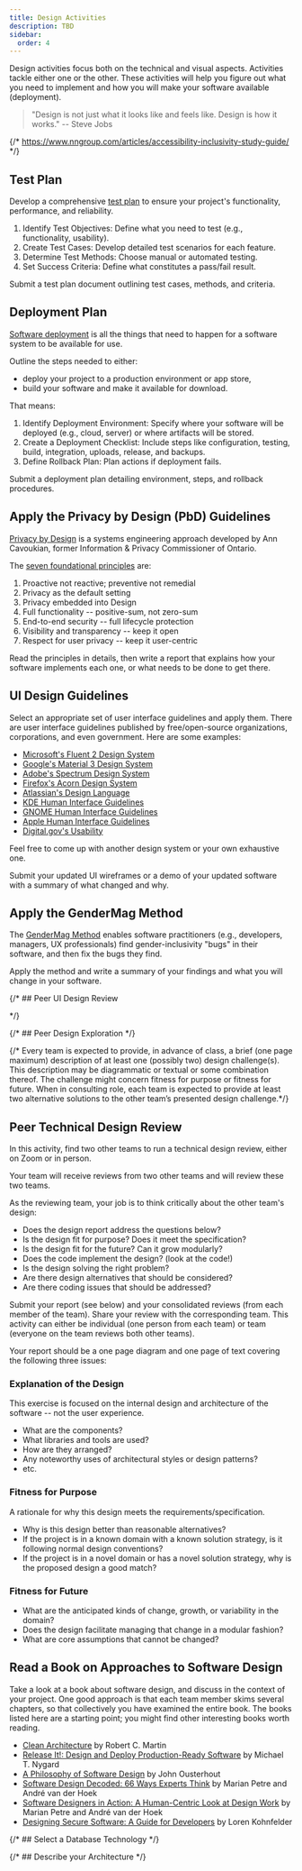 ```yaml
---
title: Design Activities
description: TBD
sidebar:
  order: 4
---
```



Design activities focus both on the technical and visual aspects. Activities tackle either one or the other. These activities will help you figure out what you need to implement and how you will make your software available (deployment).

> "Design is not just what it looks like and feels like. Design is how it works." -- Steve Jobs

{/* https://www.nngroup.com/articles/accessibility-inclusivity-study-guide/ */}

## Test Plan

<Badge text="Individual Activity" variant="success" class="mb-6"/>

Develop a comprehensive [test plan](https://en.wikipedia.org/wiki/Test_plan) to ensure your project's functionality, performance, and reliability.

1. Identify Test Objectives: Define what you need to test (e.g., functionality, usability).
2. Create Test Cases: Develop detailed test scenarios for each feature.
3. Determine Test Methods: Choose manual or automated testing.
4. Set Success Criteria: Define what constitutes a pass/fail result.

Submit a test plan document outlining test cases, methods, and criteria. 

## Deployment Plan

<Badge text="Individual Activity" variant="success" class="mb-6"/>

[Software deployment](https://en.wikipedia.org/wiki/Software_deployment) is all the things that need to happen for a software system to be  available for use.

Outline the steps needed to either:

- deploy your project to a production environment or app store, 
- build your software and make it available for download.

That means:

1. Identify Deployment Environment: Specify where your software will be deployed (e.g., cloud, server) or where artifacts will be stored.
2. Create a Deployment Checklist: Include steps like configuration, testing, build, integration, uploads, release, and backups. 
3. Define Rollback Plan: Plan actions if deployment fails.

Submit a deployment plan detailing environment, steps, and rollback procedures.

## Apply the Privacy by Design (PbD) Guidelines

<Badge text="Individual Activity" variant="success" class="mb-6"/>

[Privacy by Design](https://en.wikipedia.org/wiki/Privacy_by_design) is a systems engineering approach developed by Ann Cavoukian, former Information & Privacy Commissioner of Ontario. 

The [seven foundational principles](https://www.ietf.org/ietf-ftp/slides/slides-privacyws-privacy-by-design-the-seven-foundational-principles-00.pdf) are:

1. Proactive not reactive; preventive not remedial
2. Privacy as the default setting
3. Privacy embedded into Design
4. Full functionality -- positive-sum, not zero-sum
5. End-to-end security -- full lifecycle protection
6. Visibility and transparency -- keep it open
7. Respect for user privacy -- keep it user-centric

Read the principles in details, then write a report that explains how your software implements each one, or what needs to be done to get there. 

## UI Design Guidelines

<Badge text="Team Activity" variant="note" class="mb-6"/>

Select an appropriate set of user interface guidelines and apply them.
There are user interface guidelines published by free/open-source
organizations, corporations, and even government. Here are some
examples:

- [Microsoft's Fluent 2 Design System](https://fluent2.microsoft.design/)
- [Google's Material 3 Design System](https://m3.material.io/)
- [Adobe's Spectrum Design System](https://spectrum.adobe.com/)
- [Firefox's Acorn Design System](https://acorn.firefox.com/)
- [Atlassian's Design Language](https://atlassian.design/)
- [KDE Human Interface Guidelines](https://develop.kde.org/hig/)
- [GNOME Human Interface Guidelines](https://developer.gnome.org/hig/index.html)
- [Apple Human Interface Guidelines](https://developer.apple.com/design/human-interface-guidelines/)
- [Digital.gov's Usability](https://digital.gov/topics/usability/)

Feel free to come up with another design system or your own exhaustive one.

Submit your updated UI wireframes or a demo of your updated software with a summary of what changed and why.

## Apply the GenderMag Method

<Badge text="Individual Activity" variant="success" class="mb-6"/>

The [GenderMag Method](https://gendermag.org/index.php) enables software practitioners (e.g., developers, managers, UX professionals) find gender-inclusivity "bugs" in their software, and then fix the bugs they find.

Apply the method and write a summary of your findings and what you will change in your software.

{/* ## Peer UI Design Review

<Badge text="Individual Activity" variant="success" class="mb-6"/>
<Badge text="Team Activity" variant="note" class="mb-6"/> */}

{/* ## Peer Design Exploration */}

{/* Every team is expected to provide, in advance of class, a brief (one page maximum) description of at least one (possibly two) design challenge(s). This description may be diagrammatic or textual or some combination thereof. The challenge might concern fitness for purpose or fitness for future. When in consulting role, each team is expected to provide at least two alternative solutions to the other team’s presented design challenge.*/}

## Peer Technical Design Review

<Badge text="Individual Activity" variant="success" class="mb-6"/>
<Badge text="Team Activity" variant="note" class="mb-6"/>

In this activity, find two other teams to run a technical design review, either on Zoom or in person.

Your team will receive reviews from two other teams and will review these two teams. 

As the reviewing team, your job is to think critically about the other team's design: 

- Does the design report address the questions below?
- Is the design fit for purpose? Does it meet the specification?
- Is the design fit for the future? Can it grow modularly?
- Does the code implement the design? (look at the code!)
- Is the design solving the right problem?
- Are there design alternatives that should be considered?
- Are there coding issues that should be addressed?

Submit your report (see below) and your consolidated reviews (from each member of the team). Share your review with the corresponding team. This activity can either be individual (one person from each team) or team (everyone on the team reviews both other teams).

Your report should be a one page diagram and one page of text covering the following three issues:

### Explanation of the Design

This exercise is focused on the internal design and architecture of the software -- not the user experience.

- What are the components? 
- What libraries and tools are used? 
- How are they arranged? 
- Any noteworthy uses of architectural styles or design patterns?
- etc.

### Fitness for Purpose

A rationale for why this design meets the requirements/specification.

- Why is this design better than reasonable alternatives? 
- If the project is in a known domain with a known solution strategy, is it following normal design conventions? 
- If the project is in a novel domain or has a novel solution strategy, why is the proposed design a good match?

### Fitness for Future

- What are the anticipated kinds of change, growth, or variability in the domain?
- Does the design facilitate managing that change in a modular fashion? 
- What are core assumptions that cannot be changed?

## Read a Book on Approaches to Software Design

<Badge text="Team Activity" variant="note" class="mb-6"/>

Take a look at a book about software design, and discuss in the context of your project. One good approach is that each team member skims several chapters, so that collectively you have examined the entire book. The books listed here are a starting point; you might find other interesting books worth reading.

- [Clean Architecture](https://www.goodreads.com/book/show/18043011-clean-architecture) by Robert C. Martin
- [Release It!: Design and Deploy Production-Ready Software](https://www.goodreads.com/book/show/1069827.Release_It_) by Michael T. Nygard
- [A Philosophy of Software Design](https://www.goodreads.com/book/show/39996759-a-philosophy-of-software-design) by John Ousterhout
- [Software Design Decoded: 66 Ways Experts Think](https://www.goodreads.com/book/show/29889476-software-design-decoded) by Marian Petre and André van der Hoek
- [Software Designers in Action: A Human-Centric Look at Design Work](https://www.goodreads.com/book/show/16236113-software-designers-in-action) by Marian Petre and André van der Hoek
- [Designing Secure Software: A Guide for Developers](https://www.goodreads.com/book/show/58877754-designing-secure-software) by Loren Kohnfelder

{/* ## Select a Database Technology */}

{/* ## Describe your Architecture */}
